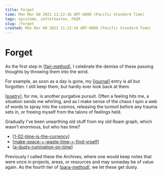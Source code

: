 ```yaml
---
title: Forget
time: Mon Mar 08 2021 11:22:16 GMT-0800 (Pacific Standard Time)
tags: episteme, zettelkasten, FAIR
slug: /forget
created: Mon Mar 08 2021 11:22:16 GMT-0800 (Pacific Standard Time)
---
```


# Forget

As the first step in [[fair-method]], I celebrate the demise of these passing thoughts by throwing them into the wind.

For example, as soon as a day is gone, my [[journal]] entry is all but forgotten. I still keep them, but hardly ever look back at them.

[[poetry]], for me, is another purgative pursuit. Often a feeling hits me, a situation sends me whirling, and as I make sense of the chaos I spin a web of words to spray into the cosmos, releasing the turmoil before any trauma sets in, or freeing myself from the talons of feelings held.

Gradually I've been unearthing old stuff from my old Roam graph, which wasn't enormous, but who has time?

- [[1-02-time-is-the-currency]]
- [[make-space-+-waste-time-=-find-yrself]]
- [[a-dusty-rumination-on-time]]

Previously I called these the Archives, where one would keep notes that were once in projects, areas, or resources and may someday be of value again. As the fourth tier of [[para-method]], we let these get dusty.

[//begin]: # "Autogenerated link references for markdown compatibility"
[fair-method]: intend/fair-method "FAIR Method"
[journal]: attend/journal "A Journal of Kerrbear"
[poetry]: forget/poetry "Poetry"
[1-02-time-is-the-currency]: forget/poetry/stourmy-do-oh/1-02-time-is-the-currency "Time is the currency"
[make-space-+-waste-time-=-find-yrself]: forget/poetry/to-revise/make-space-+-waste-time-=-find-yrself "Make space + waste time => find yrself"
[a-dusty-rumination-on-time]: remember/a-dusty-rumination-on-time "A Dusty Rumination on Time"
[para-method]: intend/para-method "PARA method"
[//end]: # "Autogenerated link references"
